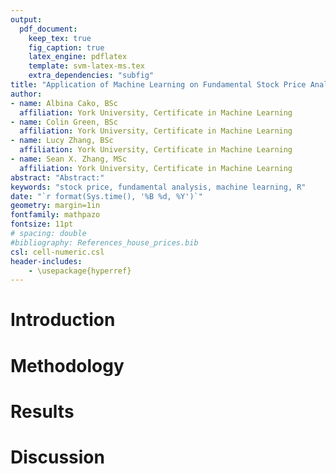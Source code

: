 ```yaml
---
output: 
  pdf_document:
    keep_tex: true
    fig_caption: true
    latex_engine: pdflatex
    template: svm-latex-ms.tex
    extra_dependencies: "subfig"
title: "Application of Machine Learning on Fundamental Stock Price Analysis"
author:
- name: Albina Cako, BSc
  affiliation: York University, Certificate in Machine Learning
- name: Colin Green, BSc
  affiliation: York University, Certificate in Machine Learning
- name: Lucy Zhang, BSc
  affiliation: York University, Certificate in Machine Learning
- name: Sean X. Zhang, MSc
  affiliation: York University, Certificate in Machine Learning
abstract: "Abstract:"
keywords: "stock price, fundamental analysis, machine learning, R"
date: "`r format(Sys.time(), '%B %d, %Y')`"
geometry: margin=1in
fontfamily: mathpazo
fontsize: 11pt
# spacing: double
#bibliography: References_house_prices.bib
csl: cell-numeric.csl
header-includes:
    - \usepackage{hyperref}
---
```


# Introduction

# Methodology

# Results

# Discussion